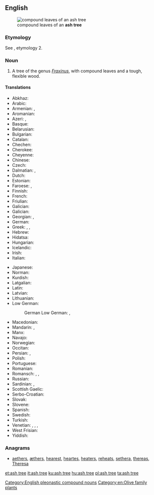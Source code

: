 ==English==
[[File:Fraxinus angustifolia subsp angustifolia.jpg|thumb|compound leaves of an '''ash tree''']]

===Etymology===
See {{term|ash}}, etymology 2.

===Noun===
{{en-noun|head=[[ash]] [[tree]]}}
{{wikipedia}}

# A tree of the genus ''[[Fraxinus]]'', with compound leaves and a tough, flexible wood.

====Translations====
{{trans-top|''Fraxinus'' tree}}
* Abkhaz: {{t|ab|ажа|sc=Cyrl}}
* Arabic: {{t|ar|شجرة الدردار|tr=šájarat ad-dardār|f}}
* Armenian: {{t|hy|հացենի}}, {{t|hy|հացի}}
* Aromanian: {{t|rup|frapsin}}
* Azeri: {{t|az|göyrüş}}, {{t|az|vən}}
* Basque: {{t+|eu|lizar}}
* Belarusian: {{t|be|я́сень|m|sc=Cyrl}}
* Bulgarian: {{t+|bg|ясен}}
* Catalan: {{t|ca|freixe|m}}
* Chechen: {{t|ce|къахьашту}}
* Cherokee: {{t|chr|ᏙᏧ|tr=dotsu|sc=Cher}}
* Cheyenne: {{t|chy|mótó'e}}
* Chinese:
* Czech: {{t+|cs|jasan|m}}
* Dalmatian: {{t|dlm|uarno|m}}, {{t|dlm|guarn|m}}
* Dutch: {{t+|nl|es|m}}
* Estonian: {{t+|et|saar}}
* Faroese: {{t|fo|ask|f}}, {{t|fo|askur|m}}
* Finnish: {{t+|fi|saarni}}
* French: {{t+|fr|frêne|m}}
* Friulian: {{t|fur|frassin|m}}
* Galician: {{t+|gl|freixo|m}}
* Galician: {{t+|gl|freixo|m}}
* Georgian: {{t|ka|იფანი|sc=Geor}}, {{t|ka|კოპიტი|sc=Geor}}
* German: {{t+|de|Esche|f}}
* Greek: {{t+|el|μελιά|f|sc=Grek}}, {{t+|el|φλαμουριά|f|sc=Grek}}, {{t+|el|φράξος|m|sc=Grek}}
* Hebrew: {{t+|he|מילה|f|tr=meylah|sc=Hebr}}
* Hidatsa: {{t|hid|mishba}}
* Hungarian: {{t+|hu|kőris}}
* Icelandic: {{t+|is|askur|m}}
* Irish: {{t|ga|fuinseog|f}}
* Italian: {{t+|it|frassino|m}}
{{trans-mid}}
* Japanese: {{t+|ja|梣|tr=[[トネリコ]], toneriko}}
* Norman: {{t|nrf|frêne|m}}
* Kurdish: {{t+|ku|benav|sc=ku-Arab}}
* Latgalian: {{t|ltg|ūss|m}}
* Latin: {{t|la|fraxinus|f}}
* Latvian: {{t|lv|osis|m}}
* Lithuanian: {{t+|lt|uosis|m}}
* Low German:
*: German Low German: {{t|nds-de|esch}}, {{t|nds-de|isch}}
* Macedonian: {{t|mk|јасен|sc=Cyrl}}
* Mandarin: {{t-check|cmn|桉樹|sc=Hani}}, {{t-check|cmn|桉树|tr=ān shù|sc=Hani}}
* Manx: {{t|gv|unjin|m}}
* Navajo: {{t|nv|dahbaʼ}}
* Norwegian: {{t+|no|ask|m}}
* Occitan: {{t+|oc|fraisse|m}}
* Persian: {{t+|fa|زبان گنجشک|tr=zabân-gonješk|sc=fa-Arab}}, {{t+|fa|ون|tr=van|sc=fa-Arab}}
* Polish: {{t+|pl|jesion|m}}
* Portuguese: {{t+|pt|freixo|m}}
* Romanian: {{t+|ro|frasin|m}}
* Romansch: {{t|rm|fraissen}}, {{t|rm|fraischen}}, {{t|rm|fressen}}
* Russian: {{t+|ru|я́сень|m}}
* Sardinian: {{t|sc|frassu}}, {{t|sc|oga}}
* Scottish Gaelic: {{t|gd|uinnseann|m}}
* Serbo-Croatian: {{t|sh|jasen|m}}
* Slovak: {{t+|sk|jaseň|m}}
* Slovene: {{t+|sl|jesen|m}}
* Spanish: {{t+|es|fresno|m}}
* Swedish: {{t+|sv|ask}}
* Turkish: {{t+|tr|dişbudak}}
* Venetian: {{t|vec|fràsene|m}}, {{t|vec|fràsino|m}}, {{t|vec|fràsen|m}}, {{t|vec|fràsan|m}}
* West Frisian: {{t|fy|esk}}
* Yiddish: {{t|yi|אַשבוים|m|sc=Hebr}}
{{trans-bottom}}

===Anagrams===
* [[aethers#English|aethers]], [[æthers#English|æthers]], [[hearest#English|hearest]], [[heartes#English|heartes]], [[heaters#English|heaters]], [[reheats#English|reheats]], [[sethera#English|sethera]], [[thereas#English|thereas]], [[Theresa#English|Theresa]]

[[Category:English pleonastic compound nouns]]
[[Category:en:Olive family plants]]

[[et:ash tree]]
[[it:ash tree]]
[[ku:ash tree]]
[[hu:ash tree]]
[[pl:ash tree]]
[[ta:ash tree]]